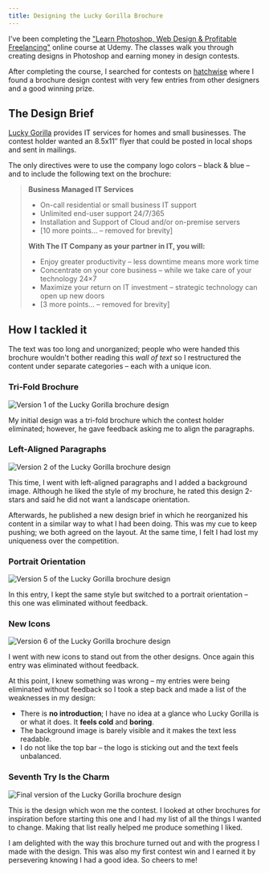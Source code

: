 ```yaml
---
title: Designing the Lucky Gorilla Brochure
---
```




I've been completing the ["Learn Photoshop, Web Design & Profitable Freelancing"](https://www.udemy.com/learn-how-to-make-money-with-photoshop/) online course at Udemy. The classes walk you through creating designs in Photoshop and earning money in design contests.

After completing the course, I searched for contests on [hatchwise](http://www.hatchwise.com) where I found a brochure design contest with very few entries from other designers and a good winning prize.

## The Design Brief

[Lucky Gorilla](http://www.luckygorilla.com) provides IT services for homes and small businesses. The contest holder wanted an 8.5x11&Prime; flyer that could be posted in local shops and sent in mailings.

The only directives were to use the company logo colors &ndash; black & blue &ndash; and to include the following text on the brochure:

> **Business Managed IT Services**
>
> - On-call residential or small business IT support
> - Unlimited end-user support 24/7/365
> - Installation and Support of Cloud and/or on-premise servers
> - [10 more points… &ndash; removed for brevity]
>
> **With The IT Company as your partner in IT, you will:**
>
> - Enjoy greater productivity &ndash; less downtime means more work time
> - Concentrate on your core business &ndash; while we take care of your technology 24×7
> - Maximize your return on IT investment &ndash; strategic technology can open up new doors
> - [3 more points… &ndash; removed for brevity]

## How I tackled it

The text was too long and unorganized; people who were handed this brochure wouldn't bother reading this _wall of text_ so I restructured the content under separate categories &ndash; each with a unique icon.

### Tri-Fold Brochure

<Image src={img_v1} alt="Version 1 of the Lucky Gorilla brochure design" />

My initial design was a tri-fold brochure which the contest holder eliminated; however, he gave feedback asking me to align the paragraphs.

### Left-Aligned Paragraphs

<Image src={img_v2} alt="Version 2 of the Lucky Gorilla brochure design" />

This time, I went with left-aligned paragraphs and I added a background image. Although he liked the style of my brochure,
he rated this design 2-stars and said he did not want a landscape orientation.

Afterwards, he published a new design brief in which he reorganized his content in a similar way to what I had been doing. This was my cue to keep pushing; we both agreed on the layout. At the same time, I felt I had lost my uniqueness over the competition.

### Portrait Orientation

<Image src={img_v5} alt="Version 5 of the Lucky Gorilla brochure design" />

In this entry, I kept the same style but switched to a portrait orientation &ndash; this one was eliminated without feedback.

### New Icons

<Image src={img_v6} alt="Version 6 of the Lucky Gorilla brochure design" />

I went with new icons to stand out from the other designs. Once again this entry was eliminated without feedback.

At this point, I knew something was wrong &ndash; my entries were being eliminated without feedback so I took a step back and made a list of the weaknesses in my design:

- There is **no introduction**; I have no idea at a glance who Lucky Gorilla is or what it does. It **feels cold** and **boring**.
- The background image is barely visible and it makes the text less readable.
- I do not like the top bar &ndash; the logo is sticking out and the text feels unbalanced.

### Seventh Try Is the Charm

<Image src={img_final} alt="Final version of the Lucky Gorilla brochure design" />

This is the design which won me the contest. I looked at other brochures for inspiration before starting this one and I had my list of all the things I wanted to change. Making that list really helped me produce something I liked.

I am delighted with the way this brochure turned out and with the progress I made with the design. This was also my first contest win and I earned it by persevering knowing I had a good idea. So cheers to me!
